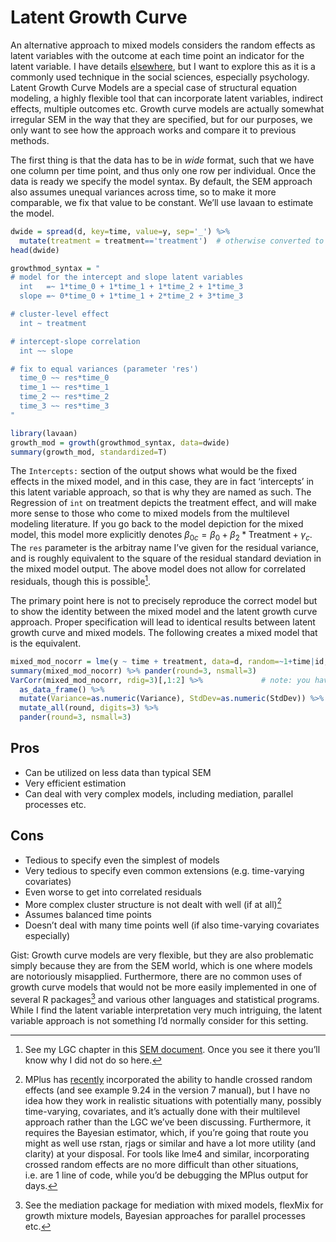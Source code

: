 # Latent Growth Curve

An alternative approach to mixed models considers the random effects as <span class="emph">latent variables</span> with the outcome at each time point an indicator for the latent variable.  I have details [elsewhere](https://m-clark.github.io/docs/sem), but I want to explore this as it is a commonly used technique in the social sciences, especially psychology.  <span class="emph">Latent Growth Curve Models</span> are a special case of <span class="emph">structural equation modeling</span>, a highly flexible tool that can incorporate latent variables, indirect effects, multiple outcomes etc.  Growth curve models are actually somewhat irregular SEM in the way that they are specified, but for our purposes, we only want to see how the approach works and compare it to previous methods.  

The first thing is that the data has to be in *wide* format, such that we have one column per time point, and thus only one row per individual.  Once the data is ready we specify the model syntax.  By default, the SEM approach also assumes unequal variances across time, so to make it more comparable, we fix that value to be constant.  We'll use <span class="pack">lavaan</span> to estimate the model.

<div class="fold s">
```r
dwide = spread(d, key=time, value=y, sep='_') %>% 
  mutate(treatment = treatment=='treatment')  # otherwise converted to numeric directly as 1-2 instead of 1-0
head(dwide)
```
</div>


<div class="fold s">
```r
growthmod_syntax = "
# model for the intercept and slope latent variables
  int   =~ 1*time_0 + 1*time_1 + 1*time_2 + 1*time_3
  slope =~ 0*time_0 + 1*time_1 + 2*time_2 + 3*time_3

# cluster-level effect
  int ~ treatment

# intercept-slope correlation
  int ~~ slope

# fix to equal variances (parameter 'res')
  time_0 ~~ res*time_0
  time_1 ~~ res*time_1
  time_2 ~~ res*time_2
  time_3 ~~ res*time_3
"
```
</div>


```r
library(lavaan)
growth_mod = growth(growthmod_syntax, data=dwide)
summary(growth_mod, standardized=T)
```

The `Intercepts:` section of the output shows what would be the fixed effects in the mixed model, and in this case, they are in fact 'intercepts' in this latent variable approach, so that is why they are named as such.  The Regression of `int` on treatment depicts the treatment effect, and will make more sense to those who come to mixed models from the <span class="emph">multilevel modeling</span> literature. If you go back to the model depiction for the mixed model, this model more explicitly denotes $\beta_{0c} = \beta_0 + \beta_2*\textrm{Treatment} + \gamma_c$.  The `res` parameter is the arbitray name I've given for the residual variance, and is roughly equivalent to the square of the residual standard deviation in the mixed model output.  The above model does not allow for correlated residuals, though this is possible[^semnotes].  

The primary point here is not to precisely reproduce the correct model but to show the identity between the mixed model and the latent growth curve approach.  Proper specification will lead to identical results between latent growth curve and mixed models. The following creates a mixed model that is the equivalent.


```r
mixed_mod_nocorr = lme(y ~ time + treatment, data=d, random=~1+time|id, method="ML")
summary(mixed_mod_nocorr) %>% pander(round=3, nsmall=3)
VarCorr(mixed_mod_nocorr, rdig=3)[,1:2] %>%             # note: you have removed the correlation from display
  as_data_frame() %>% 
  mutate(Variance=as.numeric(Variance), StdDev=as.numeric(StdDev)) %>% 
  mutate_all(round, digits=3) %>% 
  pander(round=3, nsmall=3)
```


## Pros

- Can be utilized on less data than typical SEM
- Very efficient estimation
- Can deal with very complex models, including mediation, parallel processes etc.

## Cons

- Tedious to specify even the simplest of models
- Very tedious to specify even common extensions (e.g. time-varying covariates)
- Even worse to get into correlated residuals
- More complex cluster structure is not dealt with well (if at all)[^mplus]
- Assumes balanced time points
- Doesn't deal with many time points well (if also time-varying covariates especially)

Gist: Growth curve models are very flexible, but they are also problematic simply because they are from the SEM world, which is one where models are notoriously misapplied.  Furthermore, there are no common uses of growth curve models that would not be more easily implemented in one of several R packages[^growthtomixed] and various other languages and statistical programs.  While I find the latent variable interpretation very much intriguing,  the latent variable approach is not something I'd normally consider for this setting.


[^semnotes]: See my LGC chapter in this [SEM document](https://m-clark.github.io/docs/sem).  Once you see it there you'll know why I did not do so here.

[^growthtomixed]: See the <span class="pack">mediation</span> package for mediation with mixed models, <span class="pack">flexMix</span> for growth mixture models, Bayesian approaches for parallel processes etc.

[^mplus]: MPlus has [recently](https://www.statmodel.com/download/handouts/MuthenV7Part3.pdf) incorporated the ability to handle crossed random effects (and see example 9.24 in the version 7 manual), but I have no idea how they work in realistic situations with potentially many, possibly time-varying, covariates, and it's actually done with their multilevel approach rather than the LGC we've been discussing.  Furthermore, it requires the Bayesian estimator, which, if you're going that route you might as well use <span class="pack">rstan</span>, <span class="pack">rjags</span> or similar and have a lot more utility (and clarity) at your disposal.  For tools like <span class="pack">lme4</span> and similar, incorporating crossed random effects are no more difficult than other situations, i.e. are 1 line of code, while you'd be debugging the MPlus output for days.
